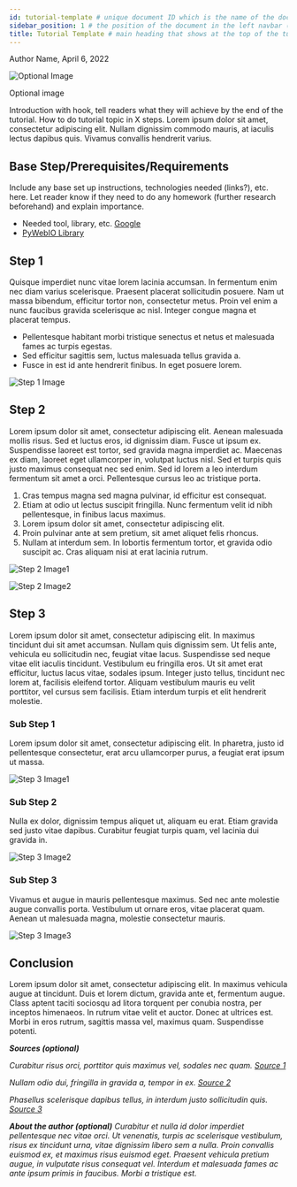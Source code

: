 ```yaml
---
id: tutorial-template # unique document ID which is the name of the document (without the extension) relative to the root docs directory (eg: document or tutorials/document)
sidebar_position: 1 # the position of the document in the left navbar (descending)
title: Tutorial Template # main heading that shows at the top of the tutorial
---
```


Author Name, April 6, 2022

![Optional Image](https://png.pngitem.com/pimgs/s/501-5017607_programmer-png-clipart-computer-programming-software-programmer-cartoon.png)

Optional image


Introduction with hook, tell readers what they will achieve by the end of the tutorial. How to do tutorial topic in X steps. Lorem ipsum dolor sit amet, consectetur adipiscing elit. Nullam dignissim commodo mauris, at iaculis lectus dapibus quis. Vivamus convallis hendrerit varius.

## Base Step/Prerequisites/Requirements
Include any base set up instructions, technologies needed (links?), etc. here. Let reader know if they need to do any homework (further research beforehand) and explain importance.
* Needed tool, library, etc. [Google](https://www.google.com)
* [PyWebIO Library](https://pypi.org/project/pywebio/)


## Step 1
Quisque imperdiet nunc vitae lorem lacinia accumsan. In fermentum enim nec diam varius scelerisque. Praesent placerat sollicitudin posuere. Nam ut massa bibendum, efficitur tortor non, consectetur metus. Proin vel enim a nunc faucibus gravida scelerisque ac nisl. Integer congue magna et placerat tempus.
* Pellentesque habitant morbi tristique senectus et netus et malesuada fames ac turpis egestas.
* Sed efficitur sagittis sem, luctus malesuada tellus gravida a.
* Fusce in est id ante hendrerit finibus. In eget posuere lorem.

![Step 1 Image](https://png.pngitem.com/pimgs/s/112-1127975_software-development-clipart-client-computer-computer-software-clip.png)


## Step 2
Lorem ipsum dolor sit amet, consectetur adipiscing elit. Aenean malesuada mollis risus. Sed et luctus eros, id dignissim diam. Fusce ut ipsum ex. Suspendisse laoreet est tortor, sed gravida magna imperdiet ac. Maecenas ex diam, laoreet eget ullamcorper in, volutpat luctus nisl. Sed et turpis quis justo maximus consequat nec sed enim. Sed id lorem a leo interdum fermentum sit amet a orci. Pellentesque cursus leo ac tristique porta. 
1. Cras tempus magna sed magna pulvinar, id efficitur est consequat.
2. Etiam at odio ut lectus suscipit fringilla. Nunc fermentum velit id nibh pellentesque, in finibus lacus maximus.
3. Lorem ipsum dolor sit amet, consectetur adipiscing elit.
4. Proin pulvinar ante at sem pretium, sit amet aliquet felis rhoncus.
5. Nullam at interdum sem. In lobortis fermentum tortor, et gravida odio suscipit ac. Cras aliquam nisi at erat lacinia rutrum.

![Step 2 Image1](https://png.pngitem.com/pimgs/s/668-6680595_programmer-at-desk-clipart-vector-royalty-free-business.png)

![Step 2 Image2](https://png.pngitem.com/pimgs/s/391-3916863_customer-web-billing-service-business-amc-design-clipart.png)


## Step 3
Lorem ipsum dolor sit amet, consectetur adipiscing elit. In maximus tincidunt dui sit amet accumsan. Nullam quis dignissim sem. Ut felis ante, vehicula eu sollicitudin nec, feugiat vitae lacus. Suspendisse sed neque vitae elit iaculis tincidunt. Vestibulum eu fringilla eros. Ut sit amet erat efficitur, luctus lacus vitae, sodales ipsum. Integer justo tellus, tincidunt nec lorem at, facilisis eleifend tortor. Aliquam vestibulum mauris eu velit porttitor, vel cursus sem facilisis. Etiam interdum turpis et elit hendrerit molestie.

### Sub Step 1
Lorem ipsum dolor sit amet, consectetur adipiscing elit. In pharetra, justo id pellentesque consectetur, erat arcu ullamcorper purus, a feugiat erat ipsum ut massa.

![Step 3 Image1](https://png.pngitem.com/pimgs/s/491-4917256_software-developer-clipart-png-download-computer-programmer-girl.png)

### Sub Step 2
 Nulla ex dolor, dignissim tempus aliquet ut, aliquam eu erat. Etiam gravida sed justo vitae dapibus. Curabitur feugiat turpis quam, vel lacinia dui gravida in.

![Step 3 Image2](https://png.pngitem.com/pimgs/s/370-3705866_programming-project-help-computer-programmer-png-transparent-png.png)

### Sub Step 3
Vivamus et augue in mauris pellentesque maximus. Sed nec ante molestie augue convallis porta. Vestibulum ut ornare eros, vitae placerat quam. Aenean ut malesuada magna, molestie consectetur mauris.

![Step 3 Image3](https://png.pngitem.com/pimgs/s/294-2943475_feature-2-computer-programmer-clip-art-hd-png.png)


## Conclusion
Lorem ipsum dolor sit amet, consectetur adipiscing elit. In maximus vehicula augue at tincidunt. Duis et lorem dictum, gravida ante et, fermentum augue. Class aptent taciti sociosqu ad litora torquent per conubia nostra, per inceptos himenaeos. In rutrum vitae velit et auctor. Donec at ultrices est. Morbi in eros rutrum, sagittis massa vel, maximus quam. Suspendisse potenti.


***Sources (optional)***

*Curabitur risus orci, porttitor quis maximus vel, sodales nec quam. [Source 1](http://www.source1.com)*

*Nullam odio dui, fringilla in gravida a, tempor in ex. [Source 2](http://www.source2.com)*

*Phasellus scelerisque dapibus tellus, in interdum justo sollicitudin quis. [Source 3](http://www.source3.com)*

***About the author (optional)*** *Curabitur et nulla id dolor imperdiet pellentesque nec vitae orci. Ut venenatis, turpis ac scelerisque vestibulum, risus ex tincidunt urna, vitae dignissim libero sem a nulla. Proin convallis euismod ex, et maximus risus euismod eget. Praesent vehicula pretium augue, in vulputate risus consequat vel. Interdum et malesuada fames ac ante ipsum primis in faucibus. Morbi a tristique est.*